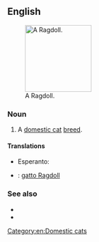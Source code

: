 {{also|ragdoll}}
==English==
[[File:Ragdollparide2.jpg|thumb|right|150px|A Ragdoll.]]
===Noun===
{{en-noun}}

# A [[domestic cat]] [[breed]].

====Translations====
{{trans-top|cat breed}}
* Esperanto: {{t|eo|ragdola kato}}
{{trans-mid}}
{{trans-bottom}}
* {{ttbc|it}}: [[gatto Ragdoll]]
{{checktrans-top}}

===See also===
* {{pedia|Ragdoll}}
* {{commonslite|Category:Ragdoll}}

[[Category:en:Domestic cats]]
